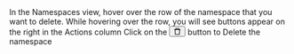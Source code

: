


<Flow id="delete-namespace-ui">
  <Step>
    In the <NavStep>Namespaces</NavStep> view, hover over the row of the namespace that you want to delete.
  </Step>
  <Step>
    While hovering over the row, you will see buttons appear on the right in the <Label>Actions</Label> column
  </Step>
  <Step>
    Click on the <Button><svg viewBox="64 64 896 896" focusable="false" data-icon="delete" width="1em" height="1em" fill="currentColor" aria-hidden="true"><path d="M360 184h-8c4.4 0 8-3.6 8-8v8h304v-8c0 4.4 3.6 8 8 8h-8v72h72v-80c0-35.3-28.7-64-64-64H352c-35.3 0-64 28.7-64 64v80h72v-72zm504 72H160c-17.7 0-32 14.3-32 32v32c0 4.4 3.6 8 8 8h60.4l24.7 523c1.6 34.1 29.8 61 63.9 61h454c34.2 0 62.3-26.8 63.9-61l24.7-523H888c4.4 0 8-3.6 8-8v-32c0-17.7-14.3-32-32-32zM731.3 840H292.7l-24.2-512h487l-24.2 512z"></path></svg></Button> button to <Label>Delete</Label> the namespace
  </Step>
</Flow>